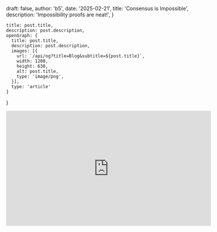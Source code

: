 
  draft: false,
  author: 'b5',
  date: '2025-02-21',
  title: 'Consensus is Impossible',
  description: 'Impossibility proofs are neat!',
}

    title: post.title,
    description: post.description,
    openGraph: {
      title: post.title,
      description: post.description,
      images: [{
        url: `/api/og?title=Blog&subtitle=${post.title}`,
        width: 1200,
        height: 630,
        alt: post.title,
        type: 'image/png',
      }],
      type: 'article'
    }
}


<iframe width="560" height="315" src="https://www.youtube.com/embed/_VAAC9Rt6H0?si=IWXKlPvoJ2qe6r9R" title="YouTube video player" frameborder="0" allow="accelerometer; autoplay; clipboard-write; encrypted-media; gyroscope; picture-in-picture; web-share" referrerpolicy="strict-origin-when-cross-origin" allowfullscreen></iframe>
